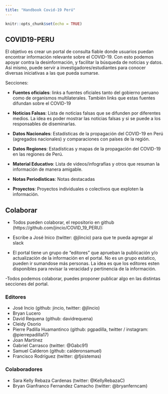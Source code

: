 ```yaml
---
title: "Handbook Covid-19 Perú"
---
```


```r
knitr::opts_chunk$set(echo = TRUE)
```

## COVID19-PERU

El objetivo es crear un portal de consulta fiable donde usuarios puedan encontrar información relevante sobre el COVID-19. Con esto podemos apoyar contra la desinformación, y facilitar la búsqueda de noticias y datos. 
Así mismo, puede servir a investigadores/estudiantes para conocer diversas iniciativas a las que pueda sumarse. 

Secciones:

- **Fuentes oficiales**: links a fuentes oficiales tanto del gobierno peruano como de organismos multilaterales. También links que estas fuentes difundan sobre el COVID-19

- **Noticias Falsas**: Lista de noticias falsas que se difunden por diferentes medios. La idea es poder mostrar las noticias falsas y si se puede a los responsables de diseminarlas. 

- **Datos Nacionales**: Estadísticas de la propagación del COVID-19 en Perú (agregados nacionales) y comparaciones con países de la región.

- **Datos Regiones**: Estadísticas y mapas de la propagación del COVID-19 en las regiones de Perú.

- **Material Educativo**: Lista de videos/infografías y otros que resuman la información de manera amigable. 

- **Notas Periodisticas**: Notas destacadas 

- **Proyectos**: Proyectos individuales o colectivos que exploten la información. 

## Colaborar

- Todos pueden colaborar, el repositorio en github (https://github.com/jincio/COVID_19_PERU): 
- Escribe a José Inico (twitter: @jlincio) para que te pueda agregar al slack

- El portal tiene un grupo de "editores" que aprueban la publicación y/o actualización de la información en el portal. No es un grupo estatico, pueden ir sumandose más personas. La idea es que los editores esten disponibles para revisar la veracidad y pertinencia de la información.

-Todos podemos colaborar, puedes proponer publicar algo en las distintas secciones del portal.

### Editores

- José Incio (github: jincio, twitter: @jlincio)
- Bryan Lucero
- David Requena (github: davidrequena)
- Cleidy Osorio
- Pierre Padilla Huamantinco (github: pgpadilla, twitter / instagram: @pierrepadilla17)
- Joan Martínez
- Gabriel Carrasco (twitter: @Gabc91)
- Samuel Calderon (github: calderonsamuel)
- Francisco Rodríguez (twitter: @fjsistemas)


### Colaboradores

- Sara Kelly Rebaza Cardenas (twitter: @KellyRebazaC)
- Bryan Gianfranco Fernandez Camacho (twitter: @bryanferncam)


